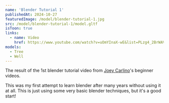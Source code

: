 ```yaml
---
name: 'Blender Tutorial 1'
publishedAt: 2024-10-27
featuredImage: /model/blender-tutorial-1.jpg
src: /model/blender-tutorial-1/model.gltf
isToon: true
links:
  - name: Video
    href: https://www.youtube.com/watch?v=uOmYInaX-wE&list=PLzg4_2BrWAVwSyEgbgYGGflFefgtrmbay
models:
  - Tree
  - Well
---
```


The result of the 1st blender tutorial video from [Joey Carlino](https://www.youtube.com/@JoeyCarlino)'s beginner videos.

This was my first attempt to learn blender after many years without using it at all. This is just using some very basic blender techniques, but it's a good start!
